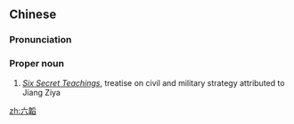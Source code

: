 ==Chinese==
{{zh-forms|s=六韬}}

===Pronunciation===
{{zh-pron
|m=Liùtāo
|cat=propn
}}

===Proper noun===
{{zh-proper noun}}

# [[w:Six Secret Teachings|''Six Secret Teachings'']], treatise on civil and military strategy attributed to Jiang Ziya

{{zh-cat|Books}}

[[zh:六韜]]